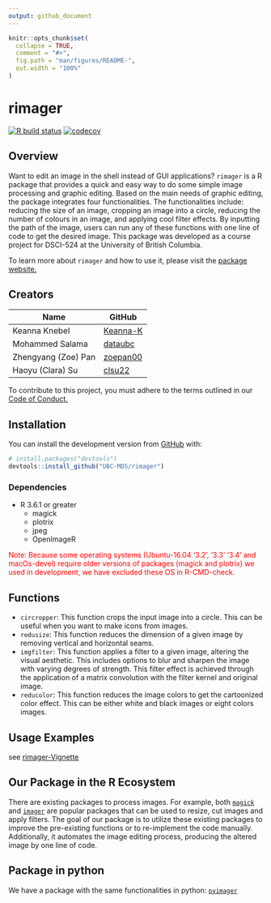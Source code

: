 ```yaml
---
output: github_document
---
```


<!-- README.md is generated from README.Rmd. Please edit that file -->

```r
knitr::opts_chunk$set(
  collapse = TRUE,
  comment = "#>",
  fig.path = "man/figures/README-",
  out.width = "100%"
)
```

# rimager

<!-- badges: start -->
[![R build status](https://github.com/UBC-MDS/rimager/workflows/R-CMD-check/badge.svg)](https://github.com/UBC-MDS/rimager/actions)
[![codecov](https://codecov.io/gh/UBC-MDS/rimager/branch/master/graph/badge.svg)](https://codecov.io/gh/UBC-MDS/rimager)
<!-- badges: end -->

## Overview

Want to edit an image in the shell instead of GUI applications? `rimager` is a R package that provides a quick and easy way to do some simple image processing and graphic editing. Based on the main needs of graphic editing, the package integrates four functionalities. The functionalities include: reducing the size of an image, cropping an image into a circle, reducing the number of colours in an image, and applying cool filter effects. By inputting the path of the image, users can run any of these functions with one line of code to get the desired image. This package was developed as a course project for DSCI-524 at the University of British Columbia.

To learn more about `rimager` and how to use it, please visit the [package website.](https://ubc-mds.github.io/rimager/articles/rimager-vignette.html)


## Creators

| Name | GitHub |
|---|---|
| Keanna Knebel| [Keanna-K](https://github.com/Keanna-K) |
| Mohammed Salama | [dataubc](https://github.com/dataubc) |
| Zhengyang (Zoe) Pan | [zoepan00](https://github.com/zoepan00) |
| Haoyu (Clara) Su | [clsu22](https://github.com/clsu22) |

To contribute to this project, you must adhere to the terms outlined in our [Code of Conduct.](https://github.com/UBC-MDS/rimager/blob/master/CONDUCT.md)


## Installation

You can install the development version from [GitHub](https://github.com/) with:

``` r
# install.packages("devtools")
devtools::install_github("UBC-MDS/rimager")
```
### Dependencies

  - R 3.6.1 or greater
    - magick
    - plotrix
    - jpeg
    - OpenImageR
    
<span style="color:red"> Note: Because some operating systems (Ubuntu-16.04 '3.2', '3.3' '3.4' and macOs-devel) require older versions of packages (magick and plotrix) we used in development, we have excluded these OS in R-CMD-check.</span>


## Functions 

- `circropper`: This function crops the input image into a circle. This can be useful when you want to make icons from images. 
- `redusize`: This function reduces the dimension of a given image by removing vertical and horizontal seams.
- `imgfilter`: This function applies a filter to a given image, altering the visual aesthetic. This includes options to blur and sharpen the image with varying degrees of strength. This filter effect is achieved through the application of a matrix convolution with the filter kernel and original image. 
- `reducolor`: This function reduces the image colors to get the cartoonized color effect. This can be either white and black images or eight colors images.  


## Usage Examples

see [rimager-Vignette](https://ubc-mds.github.io/rimager/articles/rimager-vignette.html)  

## Our Package in the R Ecosystem

There are existing packages to process images. For example, both  [`magick`](https://cran.r-project.org/web/packages/magick/vignettes/intro.html) and [`imager`](https://dahtah.github.io/imager/imager.html) are popular packages that can be used to resize, cut images and apply filters. The goal of our package is to utilize these existing packages to improve the pre-existing functions or to re-implement the code manually. Additionally, it automates the image editing process, producing the altered image by one line of code.

## Package in python

We have a package with the same functionalities in python: [`pyimager`](https://github.com/UBC-MDS/pyimager)  
